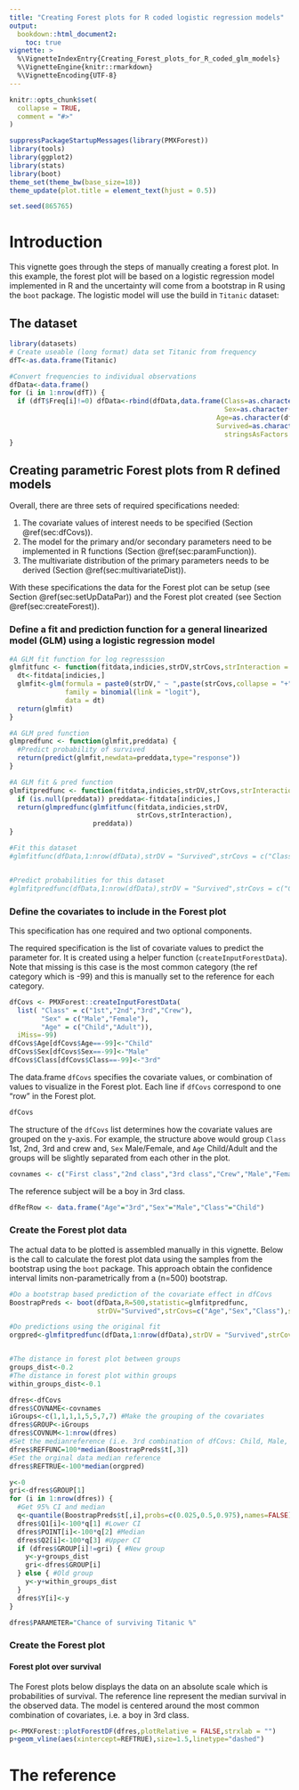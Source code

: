 ```yaml
---
title: "Creating Forest plots for R coded logistic regression models"
output: 
  bookdown::html_document2:
    toc: true
vignette: >
  %\VignetteIndexEntry{Creating_Forest_plots_for_R_coded_glm_models}
  %\VignetteEngine{knitr::rmarkdown}
  %\VignetteEncoding{UTF-8}
---
```


```r
knitr::opts_chunk$set(
  collapse = TRUE,
  comment = "#>"
)
```

<!-- output: rmarkdown::html_vignette -->

```r
suppressPackageStartupMessages(library(PMXForest))
library(tools)
library(ggplot2)
library(stats)
library(boot)
theme_set(theme_bw(base_size=18))
theme_update(plot.title = element_text(hjust = 0.5))

set.seed(865765)
```

# Introduction


This vignette goes through the steps of manually creating a forest plot.
In this example, the forest plot will be based on a logistic regression model implemented in R and the uncertainty will come from a bootstrap in R using the `boot` package. The logistic model will use the build in `Titanic` dataset:

## The dataset
```r
library(datasets)
# Create useable (long format) data set Titanic from frequency
dfT<-as.data.frame(Titanic)

#Convert frequencies to individual observations
dfData<-data.frame()
for (i in 1:nrow(dfT)) {
  if (dfT$Freq[i]!=0) dfData<-rbind(dfData,data.frame(Class=as.character(dfT$Class[i]),
                                                      Sex=as.character(dfT$Sex[i]),
                                                    Age=as.character(dfT$Age[i]),
                                                    Survived=as.character(dfT$Survived[i]),
                                                      stringsAsFactors = T)[rep(1,dfT$Freq[i]),])
}

```


## Creating parametric Forest plots from R defined models

Overall, there are three sets of required specifications needed:

1. The covariate values of interest needs to be specified (Section \@ref(sec:dfCovs)).
2. The model for the primary and/or secondary parameters need to be implemented in R functions (Section \@ref(sec:paramFunction)).
3. The multivariate distribution of the primary parameters needs to be derived (Section \@ref(sec:multivariateDist)).

With these specifications the data for the Forest plot can be setup (see Section \@ref(sec:setUpDataPar)) and the Forest plot created (see Section \@ref(sec:createForest)).


### Define a fit and prediction function for a general linearized model (GLM) using a logistic regression model {#sec:paramFunction}

```r

#A GLM fit function for log regresssion
glmfitfunc <- function(fitdata,indicies,strDV,strCovs,strInteraction = "") {
  dt<-fitdata[indicies,]
  glmfit<-glm(formula = paste0(strDV," ~ ",paste(strCovs,collapse = "+"),strInteraction),
              family = binomial(link = "logit"), 
              data = dt)
  return(glmfit)
}

#A GLM pred function
glmpredfunc <- function(glmfit,preddata) {
  #Predict probability of survived
  return(predict(glmfit,newdata=preddata,type="response")) 
}

#A GLM fit & pred function
glmfitpredfunc <- function(fitdata,indicies,strDV,strCovs,strInteraction = "",preddata=NULL) {
  if (is.null(preddata)) preddata<-fitdata[indicies,]
  return(glmpredfunc(glmfitfunc(fitdata,indicies,strDV,
                                strCovs,strInteraction),
                     preddata))
}

#Fit this dataset
#glmfitfunc(dfData,1:nrow(dfData),strDV = "Survived",strCovs = c("Class","Age","Sex"),strInteraction = "")


#Predict probabilities for this dataset
#glmfitpredfunc(dfData,1:nrow(dfData),strDV = "Survived",strCovs = c("Class","Age","Sex"),strInteraction = "")

```


### Define the covariates to include in the Forest plot {#sec:dfCovs}

This specification has one required and two optional components.

The required specification is the list of covariate values to predict the parameter for. It is created using a helper function (`createInputForestData`). Note that missing is this case is the most common category (the ref category which is -99) and this is manually set to the reference for each category.
```r
dfCovs <- PMXForest::createInputForestData(
  list( "Class" = c("1st","2nd","3rd","Crew"),
        "Sex" = c("Male","Female"),
        "Age" = c("Child","Adult")),
  iMiss=-99)
dfCovs$Age[dfCovs$Age==-99]<-"Child"
dfCovs$Sex[dfCovs$Sex==-99]<-"Male"
dfCovs$Class[dfCovs$Class==-99]<-"3rd"

```

The data.frame `dfCovs` specifies the covariate values, or combination of values to visualize in the Forest plot. Each line if `dfCovs` correspond to one "row" in the Forest plot.
```r
dfCovs
```

The structure of the `dfCovs` list determines how the covariate values are grouped on the y-axis. For example, the structure above would group `Class` 1st, 2nd, 3rd and crew and, `Sex` Male/Female, and `Age` Child/Adult and the groups will be slightly separated from each other in the plot.

```r
covnames <- c("First class","2nd class","3rd class","Crew","Male","Female","Child","Adult")
```

The reference subject will be a boy in 3rd class.

```r
dfRefRow <- data.frame("Age"="3rd","Sex"="Male","Class"="Child")
```


### Create the Forest plot data {#sec:setUpDataPar}


The actual data to be plotted is assembled manually in this vignette.
Below is the call to calculate the forest plot data using the samples from the bootstrap using the `boot` package. This approach obtain the confidence interval limits non-parametrically from a (n=500) bootstrap. 


```r
#Do a bootstrap based prediction of the covariate effect in dfCovs
BoostrapPreds <- boot(dfData,R=500,statistic=glmfitpredfunc,
                      strDV="Survived",strCovs=c("Age","Sex","Class"),strInteraction="",preddata=dfCovs)

#Do predictions using the original fit
orgpred<-glmfitpredfunc(dfData,1:nrow(dfData),strDV = "Survived",strCovs = c("Class","Age","Sex"),strInteraction = "")


#The distance in forest plot between groups
groups_dist<-0.2
#The distance in forest plot within groups
within_groups_dist<-0.1

dfres<-dfCovs
dfres$COVNAME<-covnames
iGroups<-c(1,1,1,1,5,5,7,7) #Make the grouping of the covariates
dfres$GROUP<-iGroups
dfres$COVNUM<-1:nrow(dfres)
#Set the medianreference (i.e. 3rd combination of dfCovs: Child, Male, 3rd Class)
dfres$REFFUNC=100*median(BoostrapPreds$t[,3])
#Set the orginal data median reference
dfres$REFTRUE<-100*median(orgpred)

y<-0
gri<-dfres$GROUP[1]
for (i in 1:nrow(dfres)) {
  #Get 95% CI and median
  q<-quantile(BoostrapPreds$t[,i],probs=c(0.025,0.5,0.975),names=FALSE)
  dfres$Q1[i]<-100*q[1] #Lower CI
  dfres$POINT[i]<-100*q[2] #Median 
  dfres$Q2[i]<-100*q[3] #Upper CI
  if (dfres$GROUP[i]!=gri) { #New group
    y<-y+groups_dist
    gri<-dfres$GROUP[i]
  } else { #Old group
    y<-y+within_groups_dist
  }  
  dfres$Y[i]<-y
}

dfres$PARAMETER="Chance of surviving Titanic %"

```
### Create the Forest plot {#sec:createForest}

#### Forest plot over survival

The Forest plots below displays the data on an absolute scale which is probabilities of survival. The reference line represent the median survival in the observed data. The model is centered around the most common combination of covariates, i.e. a boy in 3rd class.

```r
p<-PMXForest::plotForestDF(dfres,plotRelative = FALSE,strxlab = "")
p+geom_vline(aes(xintercept=REFTRUE),size=1.5,linetype="dashed")

```

# The reference {#sec:referenceValues}
